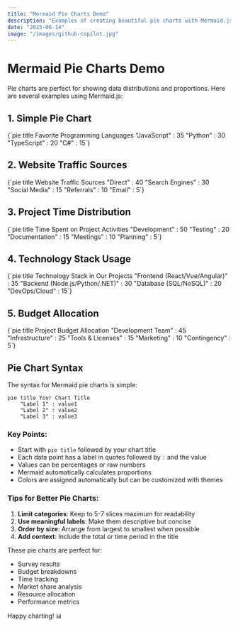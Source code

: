 ```yaml
---
title: "Mermaid Pie Charts Demo"
description: "Examples of creating beautiful pie charts with Mermaid.js for data visualization in blog posts"
date: "2025-06-14"
image: "/images/github-copilot.jpg"
---
```



# Mermaid Pie Charts Demo

Pie charts are perfect for showing data distributions and proportions. Here are several examples using Mermaid.js:

## 1. Simple Pie Chart

<Mermaid>
{`pie title Favorite Programming Languages
    "JavaScript" : 35
    "Python" : 30
    "TypeScript" : 20
    "C#" : 15`}
</Mermaid>

## 2. Website Traffic Sources

<Mermaid>
{`pie title Website Traffic Sources
    "Direct" : 40
    "Search Engines" : 30
    "Social Media" : 15
    "Referrals" : 10
    "Email" : 5`}
</Mermaid>

## 3. Project Time Distribution

<Mermaid>
{`pie title Time Spent on Project Activities
    "Development" : 50
    "Testing" : 20
    "Documentation" : 15
    "Meetings" : 10
    "Planning" : 5`}
</Mermaid>

## 4. Technology Stack Usage

<Mermaid>
{`pie title Technology Stack in Our Projects
    "Frontend (React/Vue/Angular)" : 35
    "Backend (Node.js/Python/.NET)" : 30
    "Database (SQL/NoSQL)" : 20
    "DevOps/Cloud" : 15`}
</Mermaid>

## 5. Budget Allocation

<Mermaid>
{`pie title Project Budget Allocation
    "Development Team" : 45
    "Infrastructure" : 25
    "Tools & Licenses" : 15
    "Marketing" : 10
    "Contingency" : 5`}
</Mermaid>

## Pie Chart Syntax

The syntax for Mermaid pie charts is simple:

```
pie title Your Chart Title
    "Label 1" : value1
    "Label 2" : value2
    "Label 3" : value3
```

### Key Points:
- Start with `pie title` followed by your chart title
- Each data point has a label in quotes followed by `:` and the value
- Values can be percentages or raw numbers
- Mermaid automatically calculates proportions
- Colors are assigned automatically but can be customized with themes

### Tips for Better Pie Charts:
1. **Limit categories**: Keep to 5-7 slices maximum for readability
2. **Use meaningful labels**: Make them descriptive but concise  
3. **Order by size**: Arrange from largest to smallest when possible
4. **Add context**: Include the total or time period in the title

These pie charts are perfect for:
- Survey results
- Budget breakdowns
- Time tracking
- Market share analysis
- Resource allocation
- Performance metrics

Happy charting! 📊
